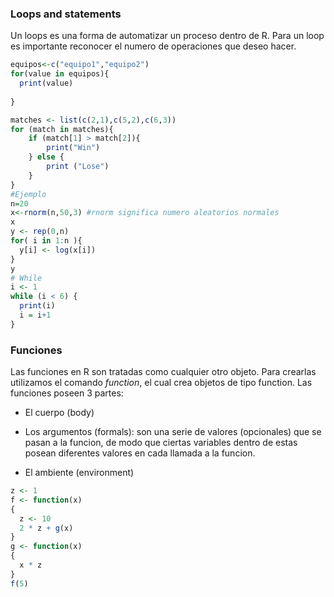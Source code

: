 ### Loops and statements

Un loops es una forma de automatizar un proceso dentro de R. Para un loop es importante reconocer el numero de operaciones que deseo hacer.

```r
equipos<-c("equipo1","equipo2")
for(value in equipos){
  print(value)
  
}
```



```r
matches <- list(c(2,1),c(5,2),c(6,3))
for (match in matches){
    if (match[1] > match[2]){
        print("Win")
    } else {
        print ("Lose")
    }
}
#Ejemplo
n=20
x<-rnorm(n,50,3) #rnorm significa numero aleatorios normales
x
y <- rep(0,n)
for( i in 1:n ){
  y[i] <- log(x[i]) 
}
y
# While
i <- 1
while (i < 6) {
  print(i)
  i = i+1
}
```

### Funciones

Las funciones en R son tratadas como cualquier otro objeto. Para crearlas utilizamos el comando _function_, el cual crea objetos de tipo function. Las funciones poseen 3 partes:

- El cuerpo (body)

- Los argumentos (formals): son una serie de valores (opcionales) que se pasan a la funcion, de modo que ciertas variables dentro de estas posean diferentes valores en cada llamada a la funcion.

- El ambiente (environment)

```r
z <- 1
f <- function(x) 
{
  z <- 10
  2 * z + g(x)
}
g <- function(x) 
{
  x * z
}
f(5)
```
